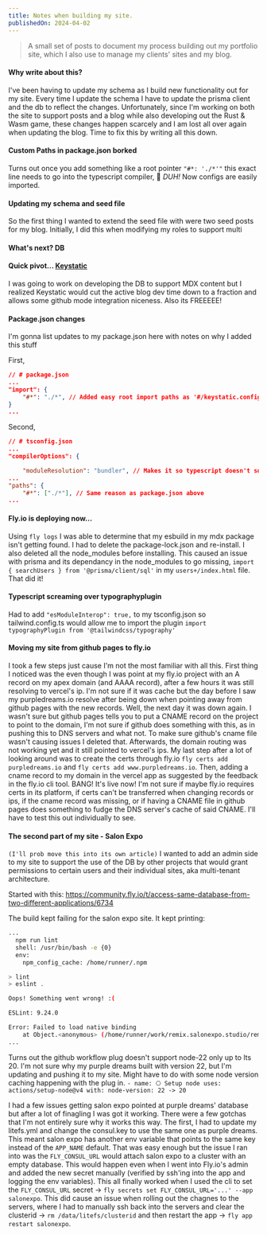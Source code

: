 ```yaml
---
title: Notes when building my site.
publishedOn: 2024-04-02
---
```


> A small set of posts to document my process building out my portfolio site, which I also use to manage my clients' sites and my blog.

#### Why write about this?
I've been having to update my schema as I build new functionality out for my site. Every time I update the schema I have to update the prisma client and the db to reflect the changes. Unfortunately, since I'm working on both the site to support posts and a blog while also developing out the Rust & Wasm game, these changes happen scarcely and I am lost all over again when updating the blog. Time to fix this by writing all this down.


#### Custom Paths in package.json borked
Turns out once you add something like a root pointer `"#*: './*'"` this exact line needs to go into the typescript compiler, 🙈 *DUH!* Now configs are easily imported.

#### Updating my schema and seed file
So the first thing I wanted to extend the seed file with were two seed posts for my blog. Initially, I did this when modifying my roles to support multi

#### What's next? DB

#### Quick pivot... [Keystatic](https://keystatic.com/)
I was going to work on developing the DB to support MDX content but I realized Keystatic would cut the active blog dev time down to a fraction and allows some github mode integration niceness. Also its FREEEEE!

#### Package.json changes
I'm gonna list updates to my package.json here with notes on why I added this stuff

First,

```json
// # package.json
...
"import": {
	"#*": "./*", // Added easy root import paths as '#/keystatic.config'
}
...
```

Second,
```json
// # tsconfig.json
...
"compilerOptions": {

	"moduleResolution": "bundler", // Makes it so typescript doesn't squiggly on node_module imports, not sure why some wouldn't error and others would, but this fixed it.
...
"paths": {
	"#*": ["./*"], // Same reason as package.json above
...
```

#### Fly.io is deploying now...
Using `fly logs` I was able to determine that my esbuild in my mdx package isn't getting found. I had to delete the package-lock.json and re-install. I also deleted all the node_modules before installing. This caused an issue with prisma and its dependancy in the node_modules to go missing,
`import { searchUsers } from '@prisma/client/sql'`
in my `users+/index.html` file. That did it!


#### Typescript screaming over typographyplugin
Had to add `"esModuleInterop": true,` to my tsconfig.json so tailwind.config.ts would allow me to import the plugin `import typographyPlugin from '@tailwindcss/typography'`


#### Moving my site from github pages to fly.io
I took a few steps just cause I'm not the most familiar with all this. First thing I noticed was the even though I was point at my fly.io project with an A record on my apex domain (and AAAA record), after a few hours it was still resolving to vercel's ip. I'm not sure if it was cache but the day before I saw my purpledreams.io resolve after being down when pointing away from github pages with the new records. Well, the next day it was down again. I wasn't sure but github pages tells you to put a CNAME record on the project to point to the domain, I'm not sure if github does something with this, as in pushing this to DNS servers and what not. To make sure github's cname file wasn't causing issues I deleted that. Afterwards, the domain routing was not working yet and it still pointed to vercel's ips. My last step after a lot of looking around was to create the certs through fly.io `fly certs add purpledreams.io` and `fly certs add www.purpledreams.io`. Then, adding a cname record to my domain in the vercel app as suggested by the feedback in the fly.io cli tool. BANG! It's live now!
I'm not sure if maybe fly.io requires certs in its platform, if certs can't be transferred when changing records or ips, if the cname record was missing, or if having a CNAME file in github pages does something to fudge the DNS server's cache of said CNAME. I'll have to test this out individually to see.

#### The second part of my site - Salon Expo
`(I'll prob move this into its own article)`
I wanted to add an admin side to my site to support the use of the DB by other projects that would grant permissions to certain users and their individual sites, aka multi-tenant architecture.

Started with this:
https://community.fly.io/t/access-same-database-from-two-different-applications/6734

The build kept failing for the salon expo site. It kept printing:
```bash
...
  npm run lint
  shell: /usr/bin/bash -e {0}
  env:
    npm_config_cache: /home/runner/.npm

> lint
> eslint .

Oops! Something went wrong! :(

ESLint: 9.24.0

Error: Failed to load native binding
    at Object.<anonymous> (/home/runner/work/remix.salonexpo.studio/remix.salonexpo.studio/node_modules/unrs-resolver/index.js:372:11)
...
```

Turns out the github workflow plug doesn't support node-22 only up to lts 20. I'm not sure why my purple dreams built with version 22, but I'm updating and pushing it to my site. Might have to do with some node version caching happening with the plug in.
`
	- name: ⎔ Setup node
			uses: actions/setup-node@v4
			with:
				node-version: 22 -> 20
`

I had a few issues getting salon expo pointed at purple dreams' database but after a lot of finagling I was got it working. There were a few gotchas that I'm not entirely sure why it works this way. The first, I had to update my litefs.yml and change the consul.key to use the same one as purple dreams. This meant salon expo has another env variable that points to the same key instead of the `APP_NAME` default. That was easy enough but the issue I ran into was the `FLY_CONSUL_URL` would attach salon expo to a cluster with an empty database. This would happen even when I went into Fly.io's admin and added the new secret manually (verified by ssh'ing into the app and logging the env variables). This all finally worked when I used the cli to set the `FLY_CONSUL_URL` secret -> `fly secrets set FLY_CONSUL_URL='...' --app salonexpo`. This did cause an issue when rolling out the chagnes to the servers, where I had to manually ssh back into the servers and clear the clusterid -> `rm /data/litefs/clusterid` and then restart the app -> `fly app restart salonexpo`.